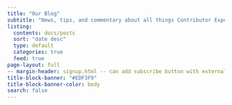 ```yaml
---
title: "Our Blog"
subtitle: "News, tips, and commentary about all things Contributor Experience"
listing:
  contents: docs/posts
  sort: "date desc"
  type: default
  categories: true
  feed: true
page-layout: full
-- margin-header: signup.html -- can add subscribe button with external service like mailchimp
title-block-banner: "#EDF3F9"
title-block-banner-color: body
search: false
---
```


